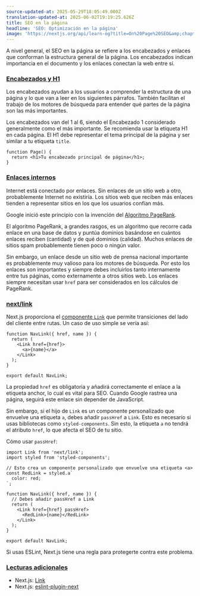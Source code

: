 ```yaml
---
source-updated-at: 2025-05-29T18:05:49.000Z
translation-updated-at: 2025-06-02T19:19:25.626Z
title: SEO en la página
headline: 'SEO: Optimización en la página'
image: 'https://nextjs.org/api/learn-og?title=On%20Page%20SEO&amp;chapter=15'
---
```


A nivel general, el SEO en la página se refiere a los encabezados y enlaces que conforman la estructura general de la página. Los encabezados indican importancia en el documento y los enlaces conectan la web entre sí.

### [Encabezados y H1](#encabezados-y-h1)

Los encabezados ayudan a los usuarios a comprender la estructura de una página y lo que van a leer en los siguientes párrafos. También facilitan el trabajo de los motores de búsqueda para entender qué partes de la página son las más importantes.

Los encabezados van del 1 al 6, siendo el Encabezado 1 considerado generalmente como el más importante. Se recomienda usar la etiqueta H1 en cada página. El H1 debe representar el tema principal de la página y ser similar a tu etiqueta `title`.

```
function Page() {
  return <h1>Tu encabezado principal de página</h1>;
}
```

### [Enlaces internos](#enlaces-internos)

Internet está conectado por enlaces. Sin enlaces de un sitio web a otro, probablemente Internet no existiría. Los sitios web que reciben más enlaces tienden a representar sitios en los que los usuarios confían más.

Google inició este principio con la invención del [Algoritmo PageRank](https://web.stanford.edu/class/cs54n/handouts/24-GooglePageRankAlgorithm.pdf).

El algoritmo PageRank, a grandes rasgos, es un algoritmo que recorre cada enlace en una base de datos y puntúa dominios basándose en cuántos enlaces reciben (cantidad) y de qué dominios (calidad). Muchos enlaces de sitios spam probablemente tienen poco o ningún valor.

Sin embargo, un enlace desde un sitio web de prensa nacional importante es probablemente muy valioso para los motores de búsqueda. Por esto los enlaces son importantes y siempre debes incluirlos tanto internamente entre tus páginas, como externamente a otros sitios web. Los enlaces siempre necesitan usar `href` para ser considerados en los cálculos de PageRank.

### [next/link](#nextlink)

Next.js proporciona el [componente `Link`](https://nextjs.org/docs/api-reference/next/link) que permite transiciones del lado del cliente entre rutas. Un caso de uso simple se vería así:

```
function NavLink({ href, name }) {
  return (
    <Link href={href}>
      <a>{name}</a>
    </Link>
  );
}
 
export default NavLink;
```

La propiedad `href` es obligatoria y añadirá correctamente el enlace a la etiqueta anchor, lo cual es vital para SEO. Cuando Google rastrea una página, seguirá este enlace sin depender de JavaScript.

Sin embargo, si el hijo de `Link` es un componente personalizado que envuelve una etiqueta `a`, debes añadir `passHref` a `Link`. Esto es necesario si usas bibliotecas como `styled-components`. Sin esto, la etiqueta `a` no tendrá el atributo `href`, lo que afecta el SEO de tu sitio.

Cómo usar `passHref`:

```
import Link from 'next/link';
import styled from 'styled-components';
 
// Esto crea un componente personalizado que envuelve una etiqueta <a>
const RedLink = styled.a`
  color: red;
`;
 
function NavLink({ href, name }) {
  // Debes añadir passHref a Link
  return (
    <Link href={href} passHref>
      <RedLink>{name}</RedLink>
    </Link>
  );
}
 
export default NavLink;
```

Si usas ESLint, Next.js tiene una regla para protegerte contra este problema.

### [Lecturas adicionales](#lecturas-adicionales)

*   Next.js: [Link](https://nextjs.org/docs/api-reference/next/link)
*   Next.js: [eslint-plugin-next](https://nextjs.org/docs/basic-features/eslint)